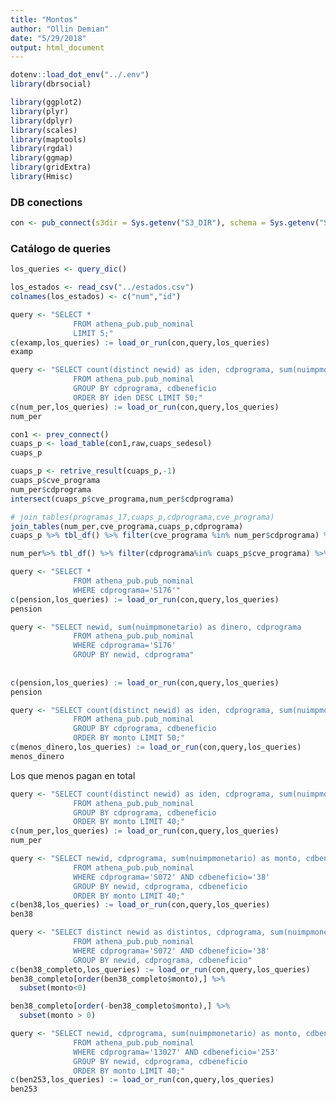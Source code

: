 ```yaml
---
title: "Montos"
author: "Ollin Demian"
date: "5/29/2018"
output: html_document
---
```


```r
dotenv::load_dot_env("../.env")
library(dbrsocial)
```

```r
library(ggplot2)
library(plyr)
library(dplyr)
library(scales)
library(maptools)
library(rgdal)
library(ggmap)
library(gridExtra)
library(Hmisc)
```

### DB conections
```r
con <- pub_connect(s3dir = Sys.getenv("S3_DIR"), schema = Sys.getenv("SCHEMA"))
```

### Catálogo de queries
```r
los_queries <- query_dic()
```

```r
los_estados <- read_csv("../estados.csv")
colnames(los_estados) <- c("num","id")
```


```r
query <- "SELECT *
              FROM athena_pub.pub_nominal
              LIMIT 5;"
c(examp,los_queries) := load_or_run(con,query,los_queries)
examp
```


```r
query <- "SELECT count(distinct newid) as iden, cdprograma, sum(nuimpmonetario) as monto, cdbeneficio
              FROM athena_pub.pub_nominal
              GROUP BY cdprograma, cdbeneficio
              ORDER BY iden DESC LIMIT 50;"
c(num_per,los_queries) := load_or_run(con,query,los_queries)
num_per
```

```r
con1 <- prev_connect()
cuaps_p <- load_table(con1,raw,cuaps_sedesol)
cuaps_p
```

```r
cuaps_p <- retrive_result(cuaps_p,-1)
cuaps_p$cve_programa
num_per$cdprograma
intersect(cuaps_p$cve_programa,num_per$cdprograma)
```




```r
# join_tables(programas_17,cuaps_p,cdprograma,cve_programa)
join_tables(num_per,cve_programa,cuaps_p,cdprograma)
cuaps_p %>% tbl_df() %>% filter(cve_programa %in% num_per$cdprograma) %>% collect()
```

```r
num_per%>% tbl_df() %>% filter(cdprograma%in% cuaps_p$cve_programa) %>% collect()
```

```r
query <- "SELECT *
              FROM athena_pub.pub_nominal
              WHERE cdprograma='S176'"
c(pension,los_queries) := load_or_run(con,query,los_queries)
pension
```



```r
query <- "SELECT newid, sum(nuimpmonetario) as dinero, cdprograma
              FROM athena_pub.pub_nominal
              WHERE cdprograma='S176'
              GROUP BY newid, cdprograma"
              
              
c(pension,los_queries) := load_or_run(con,query,los_queries)
pension
```



```r
query <- "SELECT count(distinct newid) as iden, cdprograma, sum(nuimpmonetario) as monto, cdbeneficio
              FROM athena_pub.pub_nominal
              GROUP BY cdprograma, cdbeneficio
              ORDER BY monto LIMIT 50;"
c(menos_dinero,los_queries) := load_or_run(con,query,los_queries)
menos_dinero
```


Los que menos pagan en total
```r
query <- "SELECT count(distinct newid) as iden, cdprograma, sum(nuimpmonetario) as monto, cdbeneficio
              FROM athena_pub.pub_nominal
              GROUP BY cdprograma, cdbeneficio
              ORDER BY monto LIMIT 40;"
c(num_per,los_queries) := load_or_run(con,query,los_queries)
num_per
```



```r
query <- "SELECT newid, cdprograma, sum(nuimpmonetario) as monto, cdbeneficio
              FROM athena_pub.pub_nominal
              WHERE cdprograma='S072' AND cdbeneficio='38'
              GROUP BY newid, cdprograma, cdbeneficio
              ORDER BY monto LIMIT 40;"
c(ben38,los_queries) := load_or_run(con,query,los_queries)
ben38
```

```r
query <- "SELECT distinct newid as distintos, cdprograma, sum(nuimpmonetario) as monto, cdbeneficio
              FROM athena_pub.pub_nominal
              WHERE cdprograma='S072' AND cdbeneficio='38'
              GROUP BY newid, cdprograma, cdbeneficio"
c(ben38_completo,los_queries) := load_or_run(con,query,los_queries)
ben38_completo[order(ben38_completo$monto),] %>%
  subset(monto<0)
```

```r
ben38_completo[order(-ben38_completo$monto),] %>%
  subset(monto > 0)
```

```r
query <- "SELECT newid, cdprograma, sum(nuimpmonetario) as monto, cdbeneficio
              FROM athena_pub.pub_nominal
              WHERE cdprograma='13027' AND cdbeneficio='253'
              GROUP BY newid, cdprograma, cdbeneficio
              ORDER BY monto LIMIT 40;"
c(ben253,los_queries) := load_or_run(con,query,los_queries)
ben253
```




